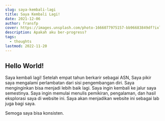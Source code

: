 ```yaml
---
slug: saya-kembali-lagi
title: Saya Kembali Lagi!
date: 2021-12-06
author: fransfp
cover: https://images.unsplash.com/photo-1666077975157-bb96683849df?ixlib=rb-4.0.3&ixid=MnwxMjA3fDB8MHxwaG90by1wYWdlfHx8fGVufDB8fHx8&auto=format&fit=crop&w=1770&q=80
description: Apakah aku ber-progress?
tags:
  - thoughts
lastmod: 2022-11-20
---
```


## **Hello World!**

Saya kembali lagi!
Setelah empat tahun berkarir sebagai ASN, Saya pikir saya mengalami perlambatan dari sisi pengembangan diri. Saya menginginkan bisa menjadi lebih baik lagi. Saya ingin kembali ke jalur saya semestinya.
Saya ingin memulai menulis pemikiran, pengalaman, dan hasil eksplorasi saya di website ini. Saya akan menjadikan website ini sebagai lab juga bagi saya.

Semoga saya bisa konsisten.
